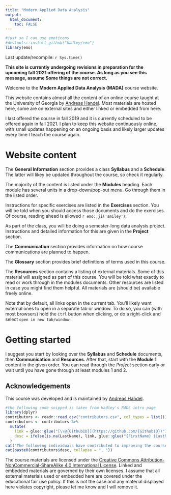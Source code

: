---
title: "Modern Applied Data Analysis"
output: 
  html_document:
    toc: FALSE
---


```{r, include = FALSE}
#just so I can use emoticons
#devtools::install_github("hadley/emo")
library(emo)
```


<!-- Some trickery to get the logo to show -->
<script>
   $(document).ready(function() {
     $head = $('#header');
     $head.prepend('<img src=\"media/MADAlogo.png\" style=\"float: right; border: none; width: 150px;\"/>')
   });
</script>


Last update/recompile: `r Sys.time()`


**This site is currently undergoing revisions in preparation for the upcoming fall 2021 offering of the course. As long as you see this message, assume Some things are not correct.**


Welcome to the **Modern Applied Data Analysis (MADA)** course website.

This website contains almost all the content of an online course taught at the University of Georgia by [Andreas Handel](https://www.andreashandel.com/). Most materials are hosted here, some are on external sites and either linked or embedded from here.

I last offered the course in fall 2019 and it is currently scheduled to be offered again in fall 2021.
I plan to keep this website continuously online, with small updates happening on an ongoing basis and likely larger updates every time I teach the course again. 

# Website content

The __General Information__ section provides a class __Syllabus__ and a __Schedule__. The latter will likey be updated throughout the course, so check it regularly.

The majority of the content is listed under the __Modules__ heading. Each module has several units in a drop-down/pop-out menu. Go through them in the listed order.

Instructions for specific exercises are listed in the __Exercises__ section. You will be told when you should access those documents and do the exercises. Of course, reading ahead is allowed `r emo::ji('smiley')`.

As part of the class, you will be doing a semester-long data analysis project. Instructions and detailed information for this are given in the __Project__ section.

The __Communication__ section provides information on how course communications are planned to happen.

The __Glossary__ section provides brief definitions of terms used in this course. 

The __Resources__ section contains a listing of external materials. Some of this material will assigned as part of this course. You will be told what exactly to read or work through in the modules documents. Other resources are listed in case you might find them helpful. All materials are (should be) available freely online.

Note that by default, all links open in the current tab. You'll likely want external ones to open in a separate tab or window. To do so, you can (with most browsers) hold the `Ctrl` button when clicking, or do a right-click and select `open in new tab/window`.


# Getting started

I suggest you start by looking over the __Syllabus__ and __Schedule__ documents, then __Communication__ and __Resources__. After that, start with the __Module 1__ content in the given order. You can read through the _Project_ section early or wait until you have gone through at least modules 1 and 2.



## Acknowledgements

This course was developed and is maintained by [Andreas Handel](https://www.andreashandel.com/).

```{r, results = "asis", echo = FALSE, message = FALSE, warning=FALSE}
#the following code snipped is taken from Hadley's R4DS intro page
library(dplyr)
contributors <- readr::read_csv("contributors.csv", col_types = list())
contributors <- contributors %>% 
  mutate(
    link = glue::glue("[\\@{GithubID}](https://github.com/{GithubID})"),
    desc = ifelse(is.na(LastName), link, glue::glue("{FirstName} {LastName} ({link})"))
  )
cat("The following individuals have contributed to improving the course:\n")
cat(paste0(contributors$desc, collapse = ", "))
```

The course materials are licensed under the [Creative Commons Attribution-NonCommercial-ShareAlike 4.0 International License](http://creativecommons.org/licenses/by-nc-sa/4.0/). Linked and embedded materials are governed by their own licenses. I assume that all external materials used or embedded here are covered under the educational fair use policy. If this is not the case and any material displayed here violates copyright, please let me know and I will remove it.


  
